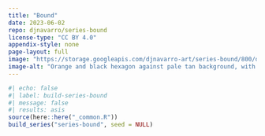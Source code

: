 ```yaml
---
title: "Bound"
date: 2023-06-02
repo: djnavarro/series-bound
license-type: "CC BY 4.0"
appendix-style: none
page-layout: full
image: "https://storage.googleapis.com/djnavarro-art/series-bound/800/dreamlike_16_2560.jpg"
image-alt: "Orange and black hexagon against pale tan background, with many distorted echoes bouncing around the image"
---
```

   
::: {.grid}
  
```r
#| echo: false
#| label: build-series-bound
#| message: false
#| results: asis
source(here::here("_common.R"))
build_series("series-bound", seed = NULL)
```
   
:::
   
